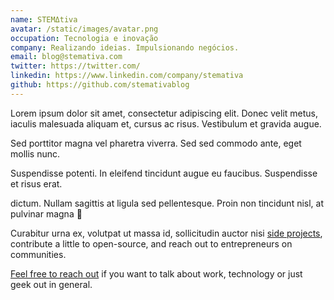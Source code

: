 ```yaml
---
name: STEMΔtiva
avatar: /static/images/avatar.png
occupation: Tecnologia e inovação
company: Realizando ideias. Impulsionando negócios.
email: blog@stemativa.com
twitter: https://twitter.com/
linkedin: https://www.linkedin.com/company/stemativa
github: https://github.com/stemativablog
---
```


Lorem ipsum dolor sit amet, consectetur adipiscing elit. Donec velit metus, iaculis malesuada aliquam et, cursus ac risus. Vestibulum et gravida augue.

Sed porttitor magna vel pharetra viverra. Sed sed commodo ante, eget mollis nunc.

Suspendisse potenti. In eleifend tincidunt augue eu faucibus. Suspendisse et risus erat.

dictum. Nullam sagittis at ligula sed pellentesque. Proin non tincidunt nisl, at pulvinar magna 🚀

Curabitur urna ex, volutpat ut massa id, sollicitudin auctor nisi [side projects](https://stemativa.com.br), contribute a little to open-source, and reach out to entrepreneurs on communities.

[Feel free to reach out](https://twitter.com/) if you want to talk about work, technology or just geek out in general.
